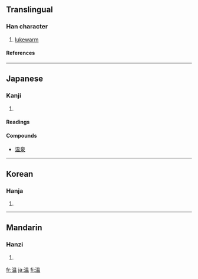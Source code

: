 {{see|溫}}

==Translingual==
===Han character===
{{Han char|rn=85|rad=水|as=09|sn=12|four=|canj=水日月廿 (EABT)}}
# [[lukewarm]]
====References====
{{Han ref|kx=0634.100|dkj=17774|dj=1041.070|hdz=31675.040|uh=6E29|ud=28201}}

----
==Japanese==
===Kanji===
{{ja-kanji|grade=3|rs=水09}}
# {{defn|Japanese}} 
====Readings====
{{ja-readings|on=[[おん]] (on), [[うん]] (un)|kun=[[あたたか]] (atataka), [[あたためる]] (atatameru)}}
====Compounds====
{{top4}}
*[[温泉]]
{{mid4}}
{{mid4}}
{{mid4}}
{{bottom}}
----

==Korean==
===Hanja===
{{ko-hanja|hangeul=온|eumhun=|rv=on|mr=on|y=on}}
# {{defn|Korean}}

----
==Mandarin==
===Hanzi===
{{cmn-hanzi|tra=溫|pin=[[wēn]] ([[wen1]]), [[yùn]] ([[yun4]])|wg=wen<sup>1</sup>, yün<sup>4</sup>}}
# {{defn|Mandarin}}

[[fr:温]]
[[ja:温]]
[[fi:温]]